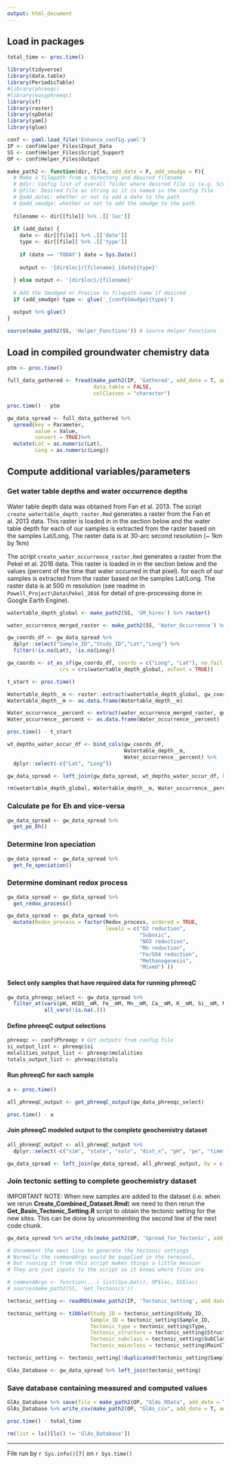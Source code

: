 ```yaml
---
output: html_document
---
```


## Load in packages 

```r

total_time <- proc.time()

library(tidyverse)
library(data.table)
library(PeriodicTable)
#library(phreeqc)
#library(easyphreeqc)
library(sf)
library(raster)
library(spData)
library(yaml)
library(glue)
```

```r
conf <- yaml.load_file('Enhance_config.yaml')
IP <- conf$Helper_Files$Input_Data
SS <- conf$Helper_Files$Script_Support
OP <- conf$Helper_Files$Output
```

```r
make_path2 <- function(dir, file, add_date = F, add_smudge = F){
  # Make a filepath from a directory and desired filename
  # @dir: Config list of overall folder where desired file is (e.g. Script_Support)
  # @file: Desired file as string as it is named in the config file
  # @add_dateL: whether or not to add a date to the path
  # @add_smudge: whether or not to add the smudge to the path
  
  filename <- dir[[file]] %>% .[['loc']]
  
  if (add_date) { 
    date <- dir[[file]] %>% .[['date']]
    type <- dir[[file]] %>% .[['type']]
    
    if (date == 'TODAY') date = Sys.Date()
    
    output <- '{dir$loc}/{filename}_{date}{type}'
    
  } else output <- '{dir$loc}/{filename}'
  
  # Add the Smudged or Precise to filepath name if desired 
  if (add_smudge) type <- glue('_{conf$Smudge}{type}')

  output %>% glue()
}

source(make_path2(SS, 'Helper_Functions')) # Source Helper Functions
```


## Load in compiled groundwater chemistry data 
```r
ptm <- proc.time()

full_data_gathered <- fread(make_path2(IP, 'Gathered', add_date = T, add_smudge = T),
                            data.table = FALSE,
                            colClasses = "character")

proc.time() - ptm
```

```r
gw_data_spread <- full_data_gathered %>% 
  spread(key = Parameter, 
         value = Value, 
         convert = TRUE)%>% 
  mutate(Lat = as.numeric(Lat),
         Long = as.numeric(Long))
```


## Compute additional variables/parameters

### Get water table depths and water occurrence depths
Water table depth data was obtained from Fan et al. 2013.  The script `create_watertable_depth_raster.Rmd` generates a raster from the Fan et al. 2013 data.  This raster is loaded in in the section below and the water table depth for each of our samples is extracted from the raster based on the samples Lat/Long.  The raster data is at 30-arc second resolution (~ 1km by 1km)

The script `create_water_occurrence_raster.Rmd` generates a raster from the Pekel et al. 2016 data.  This raster is loaded in in the section below and the values (percent of the time that water occurred in that pixel).  for each of our samples is extracted from the raster based on the samples Lat/Long.  The raster data is at 500 m resolution (see readme in `Powell_Project\Data\Pekel_2016` for detail of pre-processing done in Google Earth Engine).


```r
watertable_depth_global <- make_path2(SS, 'GM_hires') %>% raster()

water_occurrence_merged_raster <- make_path2(SS, 'Water_Occurrence') %>% raster()
```

```r
gw_coords_df <- gw_data_spread %>% 
  dplyr::select("Sample_ID","Study_ID","Lat","Long") %>% 
  filter(!is.na(Lat), !is.na(Long))
```

```r
gw_coords <- st_as_sf(gw_coords_df, coords = c("Long", "Lat"), na.fail = F, 
                 crs = crs(watertable_depth_global, asText = TRUE))
```

```r
t_start <- proc.time()

Watertable_depth__m <- raster::extract(watertable_depth_global, gw_coords) 
Watertable_depth__m <- as.data.frame(Watertable_depth__m)

Water_occurrence__percent <- extract(water_occurrence_merged_raster, gw_coords)
Water_occurrence__percent <- as.data.frame(Water_occurrence__percent)

proc.time() - t_start
```

```r
wt_depths_water_occur_df <- bind_cols(gw_coords_df, 
                                      Watertable_depth__m, 
                                      Water_occurrence__percent) %>% 
  dplyr::select(-c("Lat", "Long"))
```

```r
gw_data_spread <- left_join(gw_data_spread, wt_depths_water_occur_df, by = c("Sample_ID", "Study_ID"))
```

```r
rm(watertable_depth_global, Watertable_depth__m, Water_occurrence__percent, wt_depths_water_occur_df, gw_coords, gw_coords_df)
```


### Calculate pe for Eh and vice-versa
```r
gw_data_spread <- gw_data_spread %>%  
  get_pe_Eh()
```


### Determine Iron speciation
```r
gw_data_spread <- gw_data_spread %>% 
  get_Fe_speciation()
```


### Determine dominant redox process 
```r
gw_data_spread <- gw_data_spread %>% 
  get_redox_process()

gw_data_spread <- gw_data_spread %>% 
  mutate(Redox_process = factor(Redox_process, ordered = TRUE,
                                levels = c("O2 reduction",
                                           "Suboxic",
                                           "NO3 reduction",
                                           "Mn reduction",
                                           "Fe/SO4 reduction",
                                           "Methanogenesis",
                                           "Mixed") ))

```


#### Select only samples that have required data for running phreeqC
```r
gw_data_phreeqc_select <- gw_data_spread %>% 
  filter_at(vars(pH, HCO3__mM, Fe__mM, Mn__mM, Ca__mM, K__mM, Si__mM, Mg__mM, SO4__mM),
            all_vars(!is.na(.)))
```


#### Define phreeqC output selections
```r
phreeqc <- conf$Phreeqc # Get outputs from config file
si_output_list <- phreeqc$si
molalities_output_list <- phreeqc$molalities
totals_output_list <- phreeqc$totals
```

#### Run phreeqC for each sample

```r
a <- proc.time()

all_phreeqC_output <- get_phreeqC_output(gw_data_phreeqc_select)

proc.time() - a
```

#### Join phreeqC modeled output to the complete geochemistry dataset 
```r
all_phreeqC_output <- all_phreeqC_output %>%
  dplyr::select(-c("sim", "state", "soln", "dist_x", "pH", "pe", "time", "step"))

gw_data_spread <- left_join(gw_data_spread, all_phreeqC_output, by = c("Sample_ID", "Study_ID"))
```



### Join tectonic setting to complete geochemistry dataset
IMPORTANT NOTE: When new samples are added to the dataset (i.e. when we rerun **Create_Combined_Dataset.Rmd**) we need to then rerun the **Get_Basin_Tectonic_Setting.R** script to obtain the tectonic setting for the new sites. This can be done by uncommenting the second line of the next code chunk.  


```r
gw_data_spread %>% write_rds(make_path2(OP, 'Spread_for_Tectonic', add_date = T))

# Uncomment the next line to generate the tectonic settings
# Normally the commandArgs would be supplied in the terminal, 
# but running it from this script makes things a little messier
# They are just inputs to the script so it knows where files are

# commandArgs <- function(...) list(Sys.Dat(), OP$loc, SS$loc)
# source(make_path2(SS, 'Get_Tectonics'))

```


```r
tectonic_setting <- readRDS(make_path2(IP, 'Tectonic_Setting', add_date = T))
```


```r
tectonic_setting <- tibble(Study_ID = tectonic_setting$Study_ID,
                           Sample_ID = tectonic_setting$Sample_ID,
                           Tectonic_type = tectonic_setting$Type,
                           Tectonic_structure = tectonic_setting$Structure,
                           Tectonic_subclass = tectonic_setting$SubClass,
                           Tectonic_mainclass = tectonic_setting$MainClass) 

tectonic_setting <- tectonic_setting[!duplicated(tectonic_setting$Sample_ID), ] 

GlAs_Database <- gw_data_spread %>% left_join(tectonic_setting)
```


### Save database containing measured and computed values
```r
GlAs_Database %>% save(file = make_path2(OP, "GlAs_RData", add_date = T, add_smudge = F)) 
GlAs_Database %>% write_csv(make_path2(OP, "GlAs_csv", add_date = T, add_smudge = F), na="")

proc.time() - total_time
```

```r
rm(list = ls()[ls() != 'GlAs_Database'])
```


***
File run by `r Sys.info()[7]` on `r Sys.time()`